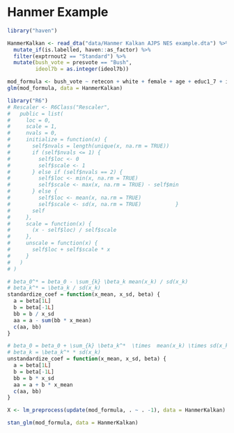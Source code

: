 # Hanmer Example

```r
library("haven")
```
```r
HanmerKalkan <- read_dta("data/Hanmer Kalkan AJPS NES example.dta") %>%
  mutate_if(is.labelled, haven::as_factor) %>%
  filter(exptrnout2 == "Standard") %>%
  mutate(bush_vote = presvote == "Bush",
         ideol7b = as.integer(ideol7b))
```

```r
mod_formula <- bush_vote ~ retecon + white + female + age + educ1_7 + income + partyid + bushiraq
glm(mod_formula, data = HanmerKalkan)
```

```r
library("R6")
# Rescaler <- R6Class("Rescaler",
#   public = list(
#     loc = 0,
#     scale = 1,
#     nvals = 0,
#     initialize = function(x) {
#       self$nvals = length(unique(x, na.rm = TRUE))
#       if (self$nvals <= 1) {
#         self$loc <- 0
#         self$scale <- 1
#       } else if (self$nvals == 2) {
#         self$loc <- min(x, na.rm = TRUE)
#         self$scale <- max(x, na.rm = TRUE) - self$min
#       } else {
#         self$loc <- mean(x, na.rm = TRUE)
#         self$scale <- sd(x, na.rm = TRUE)           }
#       self
#     },
#     scale = function(x) {
#       (x - self$loc) / self$scale
#     },
#     unscale = function(x) {
#       self$loc + self$scale * x      
#     }
#   )
# )

# beta_0^* = beta_0 - \sum_{k} \beta_k mean(x_k) / sd(x_k)
# beta_k^* = \beta_k / sd(x_k)
standardize_coef = function(x_mean, x_sd, beta) {
  a = beta[1L]
  b = beta[-1L]
  bb = b / x_sd
  aa = a - sum(bb * x_mean)
  c(aa, bb)
}

# beta_0 = beta_0 + \sum_{k} \beta_k^*  \times  mean(x_k) \times sd(x_k)
# beta_k = \beta_k^* * sd(x_k)
unstandardize_coef = function(x_mean, x_sd, beta) {
  a = beta[1L]
  b = beta[-1L]
  bb = b * x_sd
  aa = a + b * x_mean
  c(aa, bb)
}

X <- lm_preprocess(update(mod_formula, . ~ . -1), data = HanmerKalkan)


```



```r
stan_glm(mod_formula, data = HanmerKalkan)
```

